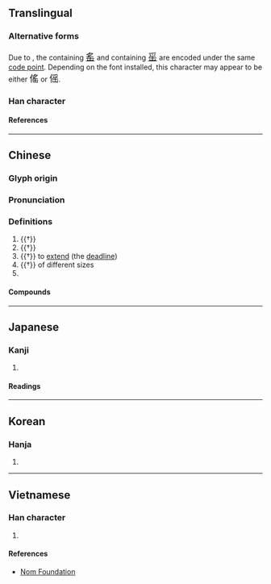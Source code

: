 {{character info/new}}
==Translingual==

===Alternative forms===
Due to {{w|Han unification}}, the {{w|Traditional Chinese|traditional form}} containing <font size=4.5, lang="zh-hant">[[䍃]]</font> and {{w|Simplified Chinese|simplified form}} containing <font size=4.5, lang="zh-hans">[[䍃]]</font> are encoded under the same [[code point]]. Depending on the font installed, this character may appear to be either <font size=4.5, lang="zh-hant">傜</font> or <font size=4.5, lang="zh-hans">傜</font>.

===Han character===
{{Han char|rn=9|rad=人|as=10|sn=12|four=27272|canj=OBOU|ids=⿰亻䍃}}

====References====
{{Han ref|kx=0113.260|dkj=00971|dj=0241.150|hdz=10203.200|uh=509C}}

----

==Chinese==
{{zh-forms|s=傜|note=trad. and simp. forms have same code point}}

===Glyph origin===
{{Han etym}}

===Pronunciation===
{{zh-pron
|m=yáo
|c=jiu4
|mn=iàu
|mc=y
|oc=y
|ma=
|cat=n,pn
}}

===Definitions===
{{zh-hanzi}}

# {{†}} {{zh-alt-form|徭|[[corvee]]}}
# {{†}} {{zh-alt-form|瑶|[[Yao]] people}}
# {{†}} to [[extend]] (the [[deadline]])
# {{†}} of different sizes
# {{surname|zh}}

====Compounds====
{{zh-der|傜族|傜役|傜人|傜賦|傜語}}

----

==Japanese==

===Kanji===
{{ja-kanji|grade=|rs=人10}}

# {{rfdef|ja|sort=人10}}

====Readings====
{{ja-readings
|on=よう
|kun=ふぞろい, えだち, つかい
}}

----

==Korean==

===Hanja===
{{ko-hanja|요}}

# {{rfdef|ko|sort=人10}}

----

==Vietnamese==

===Han character===
{{vi-readings|rs=人10|reading=[[diêu]]}}

# {{rfdef|vi|sort=人10}}

====References====
* [http://nomfoundation.org/common/nom_details.php?codepoint=509C Nom Foundation]